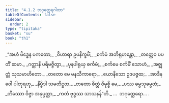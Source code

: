 ```yaml
---
title: "4.1.2 ဘဂုတ္ထေရဂါထာ"
tableOfContents: false
sidebar:
  order: 2
type: "tipitaka"
basket: "su"
book: "th1"
---
```



<DynamicBreadcrumb />

<Division number="271" book="th1" e="ch" v="19" p="269">

<Paragraph number="508" type="verses" book="th1">
_“အဟံ မိဒ္ဓေန ပကတော,_  
_ဝိဟာရာ ဥပနိက္ခမိံ;_  
_စင်္ကမံ အဘိရုဟန္တော,_  
_တတ္ထေဝ ပပတိံ ဆမာ._  

</Paragraph>

</Division>
<Division number="272" book="th1" e="ch" v="19" p="269">

<Paragraph number="509" type="verses" book="th1">
_ဂတ္တာနိ ပရိမဇ္ဇိတွာ,_  
_ပုနပါရုယှ စင်္ကမံ;_  
_စင်္ကမေ စင်္ကမိံ သောဟံ,_  
_အဇ္ဈတ္တံ သုသမာဟိတော._  

</Paragraph>

</Division>
<Division number="273" book="th1" e="ch" v="19" p="269">

<Paragraph number="510" type="verses" book="th1">
_တတော မေ မနသီကာရော,_  
_ယောနိသော ဥဒပဇ္ဇထ;_  
_အာဒီနဝေါ ပါတုရဟု,_  
_နိဗ္ဗိဒါ သမတိဋ္ဌထ._  

</Paragraph>

</Division>
<Division number="274" book="th1" e="ch" v="19" p="269">

<Paragraph number="511" type="verses" book="th1">
_တတော စိတ္တံ ဝိမုစ္စိ မေ,_  
_ပဿ ဓမ္မသုဓမ္မတံ;_  
_တိဿော ဝိဇ္ဇာ အနုပ္ပတ္တာ,_  
_ကတံ ဗုဒ္ဓဿ သာသနန်”တိ._  


</Paragraph>
</Division>

<Paragraph number="512" type="center" book="th1">
…  ဘဂုတ္ထေရော… .
</Paragraph>